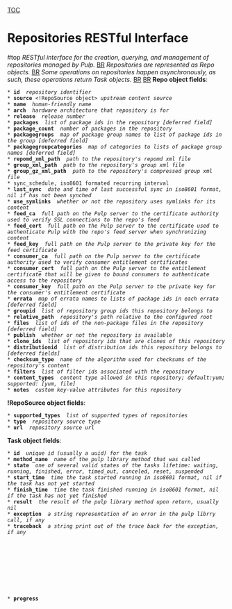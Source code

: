 [[TOC]]
= Repositories RESTful Interface = #top
''RESTful interface for the creation, querying, and management of repositories managed by Pulp.'' [[BR]]
''Repositories are represented as Repo objects.'' [[BR]]
''Some operations on repositories happen asynchronously, as such, these operations return Task objects.'' [[BR]]
[[BR]]
'''Repo object fields''': 
 * '''id''' <str> ''repository identifier''
 * '''source''' <!RepoSource object> ''upstream content source''
 * '''name''' <str> ''human-friendly name''
 * '''arch''' <str> ''hardware architecture that repository is for''
 * '''release''' <str> ''release number''
 * '''packages''' <list of str> ''list of package ids in the repository [deferred field]''
 * '''package_count''' <int> ''number of packages in the repository''
 * '''packagegroups''' <object> ''map of package group names to list of package ids in the group [deferred field]''
 * '''packagegroupcategories''' <object> ''map of categories to lists of package group names [deferred field]''
 * '''repomd_xml_path''' <str> ''path to the repository's repomd xml file''
 * '''group_xml_path''' <str> ''path to the repository's group xml file''
 * '''group_gz_xml_path''' <str> ''path to the repository's compressed group xml file''
 * sync_schedule, iso8601 formated recurring interval
 * '''last_sync''' <str or nil> ''date and time of last successful sync in iso8601 format, nil if has not been synched''
 * '''use_symlinks''' <bool> ''whether or not the repository uses symlinks for its content''
 * '''feed_ca''' <str> ''full path on the Pulp server to the certificate authority used to verify SSL connections to the repo's feed''
 * '''feed_cert''' <str> ''full path on the Pulp server to the certificate used to authenticate Pulp with the repo's feed server when synchronizing content''
 * '''feed_key''' <str> ''full path on the Pulp server to the private key for the feed certificate''
 * '''consumer_ca''' <str> ''full path on the Pulp server to the certificate authority used to verify consumer entitlement certificates''
 * '''consumer_cert''' <str> ''full path on the Pulp server to the entitlement certificate that will be given to bound consumers to authenticate access to the repository''
 * '''consumer_key''' <str> ''full path on the Pulp server to the private key for the consumer's entitlement certificate''
 * '''errata''' <object> ''map of errata names to lists of package ids in each errata [deferred field]''
 * '''groupid''' <list of str> ''list of repository group ids this repository belongs to''
 * '''relative_path''' <str> ''repository's path relative to the configured root''
 * '''files''' <list of str> ''list of ids of the non-package files in the repository [deferred field]''
 * '''publish''' <bool> ''whether or not the repository is available''
 * '''clone_ids''' <list of str> ''list of repository ids that are clones of this repository''
 * '''distributionid''' <list of str> ''list of distribution ids this repository belongs to [deferred fields]''
 * '''checksum_type''' <str> ''name of the algorithm used for checksums of the repository's content''
 * '''filters''' <list of str> ''list of filter ids associated with the repository''
 * '''content_types''' <str> ''content type allowed in this repository; default:yum; supported: [yum, file]''
 * '''notes''' <dict> ''custom key-value attributes for this repository''
'''!RepoSource object fields''': 
 * '''supported_types''' <list of str> ''list of supported types of repositories''
 * '''type''' <str> ''repository source type''
 * '''url''' <str> ''repository source url''
'''Task object fields''': 
 * '''id''' <str> ''unique id (usually a uuid) for the task''
 * '''method_name''' <str> ''name of the pulp library method that was called''
 * '''state''' <str> ''one of several valid states of the tasks lifetime: waiting, running, finished, error, timed_out, canceled, reset, suspended''
 * '''start_time''' <str or nil> ''time the task started running in iso8601 format, nil if the task has not yet started''
 * '''finish_time''' <or nil> ''time the task finished running in iso8601 format, nil if the task has not yet finished''
 * '''result''' <object or nil> ''the result of the pulp library method upon return, usually nil''
 * '''exception''' <str or nil> ''a string representation of an error in the pulp librry call, if any''
 * '''traceback''' <str or nil> ''a string print out of the trace back for the exception, if any''
 * '''progress''' <object or nil> ''object representing the pulp library call's progress, nill if no information is available''
 * '''scheduled_time''' <str or nil> ''time the task is scheduled to run in iso8601 format, applicable only for scheduled tasks''
'''Progress object fields''': 
 * '''step''' <str> ''name of the step the pulp library call is on''
 * '''items_total''' <int> ''the total number of items to be processed by the call''
 * '''items_left''' <int> ''the remaining number of items to be processed by the call''
 * '''details''' <object> ''object providing further details on the progress''
'''Details object fields''': 
 * '''num_success''' <int> ''the number of items successfully processed''
 * '''total_count''' <int> ''the number of items that were attempted to be processed''
'''!TaskHistory object fields''': 
 * '''id''' <str> ''uuid of task''
 * '''class_name''' <str> ''name of the task was a instance method''
 * '''method_name''' <str> ''namd of the task callable''
 * '''args''' <list> ''list of arguments passed to the task callable''
 * '''kwargs''' <dict> ''dictionary of arguments passed to the task callable''
 * '''state''' <str> ''final state of the task''
 * '''progress''' <object> ''Progress object for the progress at the end of the task''
 * '''result''' <object> ''result returned by the task, most likely null''
 * '''exception''' <str> ''error, if one occurred''
 * '''traceback''' <str> ''traceback if error occurred''
 * '''consecutive_failures''' <int> ''number of failures since last success''
 * '''scheduled_time''' <str> ''iso8601 combined date time when task was scheduler to run''
 * '''start_time''' <str> ''iso8601 combined date time when task actually ran''
 * '''finished_time''' <str> ''iso8601 combined date time when task completed''

----

== Delete All Repositories ==
''Delete all repositories managed by Pulp.'' [[BR]]
[[BR]]
'''method''': DELETE [[BR]]
[[BR]]
'''path''': /repositories/ [[BR]]
[[BR]]
'''permission''': DELETE [[BR]]
[[BR]]
'''success response''': 200 OK [[BR]]
[[BR]]
'''failure response''': None [[BR]]
[[BR]]
'''return''': True [[BR]]
[[BR]]

== List Available Repositories ==
''Get a list of all repositories managed by Pulp.'' [[BR]]
[[BR]]
'''method''': GET [[BR]]
[[BR]]
'''path''': /repositories/ [[BR]]
[[BR]]
'''permission''': READ [[BR]]
[[BR]]
'''success response''': 200 OK [[BR]]
[[BR]]
'''failure response''': None [[BR]]
[[BR]]
'''return''': list of Repo objects, possibly empty [[BR]]
[[BR]]
'''filters''': 
 * '''id''' <str> ''repository id''
 * '''name''' <str> ''repository name''
 * '''arch''' <str> ''repository contect architecture''
 * '''groupid''' <str> ''repository group id''
 * '''relative_path''' <str> ''repository's on disk path''
 * '''notes''' <str of dict> ''repository notes''
[[BR]]

== Create a Repository ==
''Create a new repository based on the passed information'' [[BR]]
[[BR]]
'''method''': POST [[BR]]
[[BR]]
'''path''': /repositories/ [[BR]]
[[BR]]
'''permission''': CREATE [[BR]]
[[BR]]
'''success response''': 201 Created [[BR]]
[[BR]]
'''failure response''': 409 Conflict if the parameters matches an existing repository [[BR]]
[[BR]]
'''return''': new Repo object [[BR]]
[[BR]]
'''parameters''': 
 * '''id''' <str> ''the repository's unique id''
 * '''name''' <str> ''a human-friendly name for the repsitory''
 * '''arch''' <str> ''the main architecture of packages contained in the repository''
 * '''feed''' <str> ''repository feed in the form of <type>:<url>''
 * '''use_symlinks''' ''(optional)'' <bool> ''defaults to false''
 * '''feed_cert_data''' ''(optional)'' <dict> ''certificate information to use when connecting to the feed.  Has fields 'ca':filename, 'crt':filename, 'key':filename''
 * '''consumer_cert_data''' ''(optional)'' <str> ''certificate information to use when validating consumers of this repo.  Has fields 'ca':filename, 'crt':filename, 'key':filename''
 * '''relative_path''' ''(optional)'' <str> ''repository on disk path''
 * '''groupid''' ''(optional)'' <list of str> ''list of repository group ids this repository belongs to''
 * '''gpgkeys''' ''(optional)'' <list of str> ''list of gpg keys used for signing content''
 * '''checksum_type''' ''(optional)'' <str> ''name of the algorithm to use for content checksums, defaults to sha256''
 * '''notes''' ''(optional)'' <dict> ''additional information in the form of key-value pairs''
 * '''preserve_metadata''' ''(optional)'' <bool> ''will not regenerate metadata and treats the repo as a mirror''
 * '''content_types''' ''(optional)'' <str> ''content type allowed in this repository; default:yum; supported: [yum, file]''
[[BR]]

----

== Delete A Repository ==
''Delete a single repository'' [[BR]]
[[BR]]
'''method''': DELETE [[BR]]
[[BR]]
'''path''': /repositories/<id>/ [[BR]]
[[BR]]
'''permission''': DELETE [[BR]]
[[BR]]
'''success response''': 200 OK [[BR]]
[[BR]]
'''failure response''': None [[BR]]
[[BR]]
'''return''': Unspecified [[BR]]
[[BR]]

== Get A Repository ==
''Get a Repo object for a specific repository'' [[BR]]
[[BR]]
'''method''': GET [[BR]]
[[BR]]
'''path''': /repositories/<id>/ [[BR]]
[[BR]]
'''permission''': READ [[BR]]
[[BR]]
'''success response''': 200 OK [[BR]]
[[BR]]
'''failure response''': 404 Not Found if the id does not match a repository [[BR]]
[[BR]]
'''return''': a Repo object [[BR]]
[[BR]]

== Update A Repository ==
''Change an exisiting repository.'' [[BR]]
[[BR]]
'''method''': PUT [[BR]]
[[BR]]
'''path''': /repositories/<id>/ [[BR]]
[[BR]]
'''permission''': UPDATE [[BR]]
[[BR]]
'''success response''': 200 OK [[BR]]
[[BR]]
'''failure response''': 400 Bad Request when trying to change the id [[BR]]
[[BR]]
'''return''': a Repo object [[BR]]
[[BR]]
'''parameters''': any field of a Repo object except id [[BR]]
[[BR]]

----

== List Actions ==
''Get a list of actions that were executed asynchronously on a repository.'' [[BR]]
''This method only works for actions that returned a 202 Accepted response.'' [[BR]]
''e.g. /repositories/my-repo/sync/'' [[BR]]
[[BR]]
'''method''': GET [[BR]]
[[BR]]
'''path''': /repositories/<id>/<action name>/ [[BR]]
[[BR]]
'''permission''': READ [[BR]]
[[BR]]
'''success response''': 200 OK [[BR]]
[[BR]]
'''failure response''': None [[BR]]
[[BR]]
'''return''': list of Task objects [[BR]]
[[BR]]

== Repository Sychronization ==
''Synchronize the repository's content from its source.'' [[BR]]
[[BR]]
'''method''': POST [[BR]]
[[BR]]
'''path''': /repositories/<id>/sync/ [[BR]]
[[BR]]
'''permission''': EXECUTE [[BR]]
[[BR]]
'''success response''': 202 Accepted [[BR]]
[[BR]]
'''failure response''': 
 404 Not Found if the id does not match a repository [[BR]]
 406 Not Acceptable if the repository does not have a source [[BR]]
 409 Conflict if a sync is already in progress for the repository [[BR]]
[[BR]]
'''return''': a Task object [[BR]]
[[BR]]
'''parameters''': 
 * '''timeout''' ''(optional)'' <str> ''timeout in <units>:<value> format (e.g. hours:2) valid units: seconds, minutes, hours, days, weeks''
 * '''skip''' ''(optional)'' <object> ''yum skip dict''
 * '''limit''' ''(optional)'' <int> ''value in KB/sec to limit download bandwidth per thread.  Only applicable for yum synchronization''
 * '''threads''' ''(optional)'' <int> ''number of threads to use for synchronization.  Only applicable for yum synchronization''
[[BR]]

== Add distributions to Repository ==
''Add distributions to repositories'' [[BR]]
[[BR]]
'''method''': POST [[BR]]
[[BR]]
'''path''': /repositories/<id>/add_distribution/ [[BR]]
[[BR]]
'''permission''': EXECUTE [[BR]]
[[BR]]
'''success response''': 200 OK [[BR]]
[[BR]]
'''failure response''': 404 Not Found if the id does not match a repository [[BR]]
[[BR]]
'''return''': True on successful add, False otherwise [[BR]]
[[BR]]
'''parameters''': 
 * '''distributionid''' <str> ''distribution id''
[[BR]]

== Add Errata ==
''Add errata to the repository. This does not update metadata; call generate_metadata after this call.'' [[BR]]
[[BR]]
'''method''': POST [[BR]]
[[BR]]
'''path''': /repositories/<id>/add_errata/ [[BR]]
[[BR]]
'''permission''': EXECUTE [[BR]]
[[BR]]
'''success response''': 200 OK [[BR]]
[[BR]]
'''failure response''': 404 Not Found if the id does not match a repository [[BR]]
[[BR]]
'''return''': nil [[BR]]
[[BR]]
'''parameters''': 
 * '''errataid''' <str> ''errata id''
[[BR]]

== Add File ==
''Add files to the repository.'' [[BR]]
[[BR]]
'''method''': POST [[BR]]
[[BR]]
'''path''': /repositories/<id>/add_file/ [[BR]]
[[BR]]
'''permission''': EXECUTE [[BR]]
[[BR]]
'''success response''': 200 OK [[BR]]
[[BR]]
'''failure response''': 404 Not Found if the id does not match a repository [[BR]]
[[BR]]
'''return''': true [[BR]]
[[BR]]
'''parameters''': 
 * '''fileids''' <list of str> ''list of file ids''
[[BR]]

== Add Filters ==
''Add filters to the repository.'' [[BR]]
[[BR]]
'''method''': POST [[BR]]
[[BR]]
'''path''': /repositories/<id>/add_filters/ [[BR]]
[[BR]]
'''permission''': EXECUTE [[BR]]
[[BR]]
'''success response''': 200 OK [[BR]]
[[BR]]
'''failure response''': 404 Not Found if the id does not match a repository [[BR]]
[[BR]]
'''return''': true [[BR]]
[[BR]]
'''parameters''': 
 * '''filters''' <list of str> ''list of filter ids''
[[BR]]

== Add Group ==
''Add a group to the repository.'' [[BR]]
[[BR]]
'''method''': POST [[BR]]
[[BR]]
'''path''': /repositories/<id>/add_group/ [[BR]]
[[BR]]
'''permission''': EXECUTE [[BR]]
[[BR]]
'''success response''': 200 OK [[BR]]
[[BR]]
'''failure response''': 404 Not Found if the id does not match a repository [[BR]]
[[BR]]
'''return''': true [[BR]]
[[BR]]
'''parameters''': 
 * '''addgrp''' <str> ''group id''
[[BR]]

== add a custom metadata filetype to Repository Metadata ==
''adds a metadata filetype to existing repository metadata(this runs modifyrepo underneath).'' [[BR]]
[[BR]]
'''method''': POST [[BR]]
[[BR]]
'''path''': /repositories/<id>/add_metadata/ [[BR]]
[[BR]]
'''permission''': EXECUTE [[BR]]
[[BR]]
'''success response''': 200 Accepted [[BR]]
[[BR]]
'''failure response''': 404 Not Found if the id does not match a repository [[BR]]
[[BR]]
'''return''': True [[BR]]
[[BR]]
'''parameters''': 
 * '''filetype''' <str> ''filetype name to lookup in the metadata''
 * '''filedata''' <str> ''file data to be stored''
[[BR]]

== Add A Package ==
''Associates a new package to the repository. This does not update metadata; call generate_metadata after this call.'' [[BR]]
[[BR]]
'''method''': POST [[BR]]
[[BR]]
'''path''': /repositories/<id>/add_package/ [[BR]]
[[BR]]
'''permission''': EXECUTE [[BR]]
[[BR]]
'''success response''': 200 OK [[BR]]
[[BR]]
'''failure response''': 404 Not Found if the id does not match a repository [[BR]]
[[BR]]
'''return''': list of errors [[BR]]
[[BR]]
'''parameters''': 
 * '''packageid''' <list of str> ''id of package to add''
[[BR]]

== Add Package Group To Category ==
''Add a package group to one of the repository's package group categories.'' [[BR]]
[[BR]]
'''method''': POST [[BR]]
[[BR]]
'''path''': /repositories/<id>/add_packagegroup_to_category/ [[BR]]
[[BR]]
'''permission''': EXECUTE [[BR]]
[[BR]]
'''success response''': 200 OK [[BR]]
[[BR]]
'''failure response''': 
 400 Bad Request if the required parameters are not present [[BR]]
 404 Not Found if the id does not match a repository [[BR]]
[[BR]]
'''return''': nil [[BR]]
[[BR]]
'''parameters''': 
 * '''categoryid''' <str> ''package group category id''
 * '''groupid''' <str> ''package group id''
[[BR]]

== Add Packages To Package Group ==
''Add packages to a package group that is in the repository.'' [[BR]]
[[BR]]
'''method''': POST [[BR]]
[[BR]]
'''path''': /repositories/<id>/add_packages_to_group/ [[BR]]
[[BR]]
'''permission''': EXECUTE [[BR]]
[[BR]]
'''success response''': 200 OK [[BR]]
[[BR]]
'''failure response''': 
 400 Bad Request if the required parameters are not present [[BR]]
 404 Not Found if the id does not match a repository [[BR]]
[[BR]]
'''return''': nil [[BR]]
[[BR]]
'''parameters''': 
 * '''groupid''' <str> ''package group id''
 * '''packagenames''' <list of str> ''list of packages to add to the package group''
[[BR]]

== Add Keys ==
''Add gpg keys to the repsository'' [[BR]]
[[BR]]
'''method''': POST [[BR]]
[[BR]]
'''path''': /repositories/<id>/addkeys/ [[BR]]
[[BR]]
'''permission''': EXECUTE [[BR]]
[[BR]]
'''success response''': 200 OK [[BR]]
[[BR]]
'''failure response''': 404 Not Found if the id does not match a repository [[BR]]
[[BR]]
'''return''': true [[BR]]
[[BR]]
'''parameters''': 
 * '''keylist''' <list of str binary lists> ''list of (key name, content) tuples''
[[BR]]

== Repository Clone ==
''Create a new repository by cloning an existing one.'' [[BR]]
[[BR]]
'''method''': POST [[BR]]
[[BR]]
'''path''': /repositories/<id>/clone/ [[BR]]
[[BR]]
'''permission''': EXECUTE [[BR]]
[[BR]]
'''success response''': 202 Accepted [[BR]]
[[BR]]
'''failure response''': 
 404 Not Found if the id does not match a repository [[BR]]
 409 Conflict if the parameters match an existing repository [[BR]]
[[BR]]
'''return''': a Task object [[BR]]
[[BR]]
'''parameters''': 
 * '''clone_id''' <str> ''the id of the clone repository''
 * '''clone_name''' <str> ''the namd of clone repository''
 * '''feed''' <str> ''feed of the clone repository in <type>:<url> format''
 * '''relative_path''' ''(optional)'' <str> ''clone repository on disk path''
 * '''groupid''' ''(optional)'' <str> ''repository groups that clone belongs to''
 * '''filters''' ''(optional)'' <list of objects> ''synchronization filters to apply to the clone''
[[BR]]

== Create A Package Group ==
''Create a new package group in the repository.'' [[BR]]
[[BR]]
'''method''': POST [[BR]]
[[BR]]
'''path''': /repositories/<id>/create_packagegroup/ [[BR]]
[[BR]]
'''permission''': EXECUTE [[BR]]
[[BR]]
'''success response''': 200 OK [[BR]]
[[BR]]
'''failure response''': 
 400 Bad Request if the required parameters are not present [[BR]]
 404 Not Found if the id does not match a repository [[BR]]
[[BR]]
'''return''': [[BR]]
'''parameters''': 
 * '''groupid''' <str> ''id of the package group''
 * '''groupname''' <str> ''name of the package group''
 * '''description''' <str> ''package group description''
[[BR]]

== Create Package Group Category ==
''Create a new package group category in the repository.'' [[BR]]
[[BR]]
'''method''': POST [[BR]]
[[BR]]
'''path''': /repositories/<id>/create_packagegroupcategory/ [[BR]]
[[BR]]
'''permission''': EXECUTE [[BR]]
[[BR]]
'''success response''': 200 OK [[BR]]
[[BR]]
'''failure response''': 
 400 Bad Request if the required parameters are not present [[BR]]
 404 Not Found if the id does not match a repository [[BR]]
[[BR]]
'''return''': !PackageGroupCategory object [[BR]]
[[BR]]
'''parameters''': 
 * '''categoryid''' <str> ''package group category id''
 * '''categoryname''' <str> ''package group category name''
 * '''description''' <str> ''description of the package group category''
[[BR]]

== Delete Errata ==
''Delete errata from the repository. This does not update metadata; call generate_metadata after this call.'' [[BR]]
[[BR]]
'''method''': POST [[BR]]
[[BR]]
'''path''': /repositories/<id>/delete_errata/ [[BR]]
[[BR]]
'''permission''': EXECUTE [[BR]]
[[BR]]
'''success response''': 200 OK [[BR]]
[[BR]]
'''failure response''': 404 Not Found if the id does not match a repository [[BR]]
[[BR]]
'''return''': true [[BR]]
[[BR]]
'''parameters''': 
 * '''errataid''' <str> ''errata id''
[[BR]]

== Delete A Package ==
''Dis-associates a package from the repository. This does not update metadata; call generate_metadata after this call.'' [[BR]]
[[BR]]
'''method''': POST [[BR]]
[[BR]]
'''path''': /repositories/<id>/delete_package/ [[BR]]
[[BR]]
'''permission''': EXECUTE [[BR]]
[[BR]]
'''success response''': 200 OK [[BR]]
[[BR]]
'''failure response''': 404 Not Found if the id does not match a repository [[BR]]
[[BR]]
'''return''': true [[BR]]
[[BR]]
'''parameters''': 
 * '''package''' <Package object> ''package to delete''
[[BR]]

== Delete A Package From A Package Group ==
''Delete a package from a package group in the repository.'' [[BR]]
[[BR]]
'''method''': POST [[BR]]
[[BR]]
'''path''': /repositories/<id>/delete_package_from_group/ [[BR]]
[[BR]]
'''permission''': EXECUTE [[BR]]
[[BR]]
'''success response''': 200 OK [[BR]]
[[BR]]
'''failure response''': 
 400 Bad Request if the required parameters are not present [[BR]]
 404 Not Found if the id does not match a repository [[BR]]
[[BR]]
'''return''': nil [[BR]]
[[BR]]
'''parameters''': 
 * '''groupid''' <str> ''package group id''
 * '''name''' <str> ''package name to remove''
[[BR]]

== Delete A Package Group ==
''Delete a package group from the repository.'' [[BR]]
[[BR]]
'''method''': POST [[BR]]
[[BR]]
'''path''': /repositories/<id>/delete_packagegroup/ [[BR]]
[[BR]]
'''permission''': EXECUTE [[BR]]
[[BR]]
'''success response''': 200 OK [[BR]]
[[BR]]
'''failure response''': 
 400 Bad Request if the required parameters are not present [[BR]]
 404 Not Found if the id does not match a repository [[BR]]
[[BR]]
'''return''': nil [[BR]]
[[BR]]
'''parameters''': 
 * '''groupid''' <str> ''id of the package group''
[[BR]]

== Delete Package Group From Category ==
''Delete a package group from one of the repository's package group categories.'' [[BR]]
[[BR]]
'''method''': POST [[BR]]
[[BR]]
'''path''': /repositories/<id>/delete_pacakgegroup_from_category/ [[BR]]
[[BR]]
'''permission''': EXECUTE [[BR]]
[[BR]]
'''success response''': 200 OK [[BR]]
[[BR]]
'''failure response''': 
 400 Bad Request if the required parameters are not present [[BR]]
 404 Not Found if the id does not match a repository [[BR]]
[[BR]]
'''return''': nil [[BR]]
[[BR]]
'''parameters''': 
 * '''categoryid''' <str> ''package group category id''
 * '''groupid''' <str> ''package group id''
[[BR]]

== Delete Package Group Category ==
''Delete a package group category from the repository.'' [[BR]]
[[BR]]
'''method''': POST [[BR]]
[[BR]]
'''path''': /repositories/<id>/delete_packagegroupcategory/ [[BR]]
[[BR]]
'''permission''': EXECUTE [[BR]]
[[BR]]
'''success response''': 200 OK [[BR]]
[[BR]]
'''failure response''': 
 400 Bad Request if the required parameters are not present [[BR]]
 404 Not Found if the id does not match a repository [[BR]]
[[BR]]
'''return''': nil [[BR]]
[[BR]]
'''parameters''': 
 * '''categoryid''' <str> ''package group category id''
[[BR]]

== download custom metadata filetype from Repository Metadata ==
''download an xml file for the filetype specified'' [[BR]]
''if exists in a repository metadata; else None.'' [[BR]]
[[BR]]
'''method''': POST [[BR]]
[[BR]]
'''path''': /repositories/<id>/download_metadata/ [[BR]]
[[BR]]
'''permission''': EXECUTE [[BR]]
[[BR]]
'''success response''': 200 Accepted [[BR]]
[[BR]]
'''failure response''': 404 Not Found if the id does not match a repository [[BR]]
[[BR]]
'''return''': True [[BR]]
[[BR]]
'''parameters''': 
 * '''filetype''' <str> ''filetype name to lookup in the metadata''
[[BR]]

== Repository Content Export ==
''Export the repository's content into target directory from its source.'' [[BR]]
[[BR]]
'''method''': POST [[BR]]
[[BR]]
'''path''': /repositories/<id>/export/ [[BR]]
[[BR]]
'''permission''': EXECUTE [[BR]]
[[BR]]
'''success response''': 202 Accepted [[BR]]
[[BR]]
'''failure response''': 
 404 Not Found if the id does not match a repository [[BR]]
 406 Not Acceptable if the repository does not have a source [[BR]]
 409 Conflict if a export is already in progress for the repository [[BR]]
[[BR]]
'''return''': a Task object [[BR]]
[[BR]]
'''parameters''': 
 * '''target_location''' <str> ''target location on the server filesystem where the content needs to be exported''
 * '''generate_isos''' ''(optional)'' <boolean> ''wrap the exported content into iso image files.''
 * '''overwrite''' ''(optional)'' <boolean> ''overwrite the content in target location if not empty''
[[BR]]

== Repository Metadata generation ==
''spawn a repository's metadata generation. If metadata already exists, its a update otherwise a create'' [[BR]]
[[BR]]
'''method''': POST [[BR]]
[[BR]]
'''path''': /repositories/<id>/generate_metadata/ [[BR]]
[[BR]]
'''permission''': EXECUTE [[BR]]
[[BR]]
'''success response''': 202 Accepted [[BR]]
[[BR]]
'''failure response''': 
 404 Not Found if the id does not match a repository [[BR]]
 406 Not Acceptable if the repository does not have a source [[BR]]
 409 Conflict if a metadata is already in progress for the repository [[BR]]
[[BR]]
'''return''': a Task object [[BR]]
[[BR]]

== Get Package By File Name ==
''Get packages from the repository by specifying the file names.'' [[BR]]
[[BR]]
'''method''': POST [[BR]]
[[BR]]
'''path''': /repositories/<id>/get_package_by_filename/ [[BR]]
[[BR]]
'''permission''': EXECUTE [[BR]]
[[BR]]
'''success response''': 200 OK [[BR]]
[[BR]]
'''failure response''': 404 Not Found if the id does not match a repository [[BR]]
[[BR]]
'''return''': list of Package Objects [[BR]]
[[BR]]
'''parameters''': 
 * '''filename''' <list of str> ''list of file names''
[[BR]]

== Get Package By NVREA ==
''Get packages from the repository by specifying package name, version, release, epoc, and architecture'' [[BR]]
[[BR]]
'''method''': POST [[BR]]
[[BR]]
'''path''': /repositories/<id>/get_package_by_nvrea/ [[BR]]
[[BR]]
'''permission''': EXECUTE [[BR]]
[[BR]]
'''success response''': 200 OK [[BR]]
[[BR]]
'''failure response''': 404 Not Found if the id does not match a repository [[BR]]
[[BR]]
'''return''': object of package file names to Package objects [[BR]]
[[BR]]
'''parameters''': 
 * '''nvrea''' <list of str> ''list of name, version, release, epoch, architecture specifications''
[[BR]]

== Import Comps ==
''Create packagegroups and categories from a comps.xml file.'' [[BR]]
[[BR]]
'''method''': POST [[BR]]
[[BR]]
'''path''': /repositories/<id>/import_comps/ [[BR]]
[[BR]]
'''permission''': EXECUTE [[BR]]
[[BR]]
'''success response''': 200 OK [[BR]]
[[BR]]
'''failure response''': 404 Not Found if the id does not match a repository [[BR]]
[[BR]]
'''return''': True on success, False on failure [[BR]]
[[BR]]
'''parameters''': 
 * xml comps file body
[[BR]]

== list metadata filetype information from a Repository ==
''lists information about all the filetypes present in metadata'' [[BR]]
''and their info such as size, checksum, path etc.'' [[BR]]
[[BR]]
'''method''': POST [[BR]]
[[BR]]
'''path''': /repositories/<id>/list_metadata/ [[BR]]
[[BR]]
'''permission''': EXECUTE [[BR]]
[[BR]]
'''success response''': 200 Accepted [[BR]]
[[BR]]
'''failure response''': 404 Not Found if the id does not match a repository [[BR]]
[[BR]]
'''return''': dict or None [[BR]]
[[BR]]

== remove distributions to Repository ==
''Remove distributions to repositories'' [[BR]]
[[BR]]
'''method''': POST [[BR]]
[[BR]]
'''path''': /repositories/<id>/remove_distribution/ [[BR]]
[[BR]]
'''permission''': EXECUTE [[BR]]
[[BR]]
'''success response''': 200 OK [[BR]]
[[BR]]
'''failure response''': 404 Not Found if the id does not match a repository [[BR]]
[[BR]]
'''return''': True on successful remove, False otherwise [[BR]]
[[BR]]
'''parameters''': 
 * '''distributionid''' <str> ''distribution id''
[[BR]]

== Remove File ==
''Remove files from the repository.'' [[BR]]
[[BR]]
'''method''': POST [[BR]]
[[BR]]
'''path''': /repositories/<id>/remove_file/ [[BR]]
[[BR]]
'''permission''': EXECUTE [[BR]]
[[BR]]
'''success response''': 200 OK [[BR]]
[[BR]]
'''failure response''': 404 Not Found if the id does not match a repository [[BR]]
[[BR]]
'''return''': true [[BR]]
[[BR]]
'''parameters''': 
 * '''fileids''' <list of str> ''list of file ids''
[[BR]]

== Remove Filters ==
''Remove filters from the repository.'' [[BR]]
[[BR]]
'''method''': POST [[BR]]
[[BR]]
'''path''': /repositories/<id>/remove_filters/ [[BR]]
[[BR]]
'''permission''': EXECUTE [[BR]]
[[BR]]
'''success response''': 200 OK [[BR]]
[[BR]]
'''failure response''': 404 Not Found if the id does not match a repository [[BR]]
[[BR]]
'''return''': true [[BR]]
[[BR]]
'''parameters''': 
 * '''filters''' <list of str> ''list of filter ids''
[[BR]]

== Remove Group ==
''Remove a group from the repository.'' [[BR]]
[[BR]]
'''method''': POST [[BR]]
[[BR]]
'''path''': /repositories/<id>/remove_group/ [[BR]]
[[BR]]
'''permission''': EXECUTE [[BR]]
[[BR]]
'''success response''': 200 OK [[BR]]
[[BR]]
'''failure response''': 404 Not Found if the id does not match a repository [[BR]]
[[BR]]
'''return''': true [[BR]]
[[BR]]
'''parameters''': 
 * '''rmgrp''' <str> ''group id''
[[BR]]

== remove metadata filetype from Repository Metadata ==
''remove the specified metadata filetype'' [[BR]]
''if exists from a repository metadata; else None.'' [[BR]]
[[BR]]
'''method''': POST [[BR]]
[[BR]]
'''path''': /repositories/<id>/remove_metadata/ [[BR]]
[[BR]]
'''permission''': EXECUTE [[BR]]
[[BR]]
'''success response''': 200 Accepted [[BR]]
[[BR]]
'''failure response''': 404 Not Found if the id does not match a repository [[BR]]
[[BR]]
'''return''': True [[BR]]
[[BR]]
'''parameters''': 
 * '''filetype''' <str> ''filetype name to lookup in the metadata''
[[BR]]

== Remove Keys ==
''Remove gpg keys from the repository.'' [[BR]]
[[BR]]
'''method''': POST [[BR]]
[[BR]]
'''path''': /repositories/<id>/rmkeys/ [[BR]]
[[BR]]
'''permission''': EXECUTE [[BR]]
[[BR]]
'''success response''': 200 OK [[BR]]
[[BR]]
'''failure response''': 404 Not Found if the id does not match a repository [[BR]]
[[BR]]
'''return''': true [[BR]]
[[BR]]
'''parameters''': 
 * '''keys list''' <list of str> ''list of key names to remove''
[[BR]]

== Repository Sychronization ==
''Synchronize the repository's content from its source.'' [[BR]]
[[BR]]
'''method''': POST [[BR]]
[[BR]]
'''path''': /repositories/<id>/sync/ [[BR]]
[[BR]]
'''permission''': EXECUTE [[BR]]
[[BR]]
'''success response''': 202 Accepted [[BR]]
[[BR]]
'''failure response''': 
 404 Not Found if the id does not match a repository [[BR]]
 406 Not Acceptable if the repository does not have a source [[BR]]
 409 Conflict if a sync is already in progress for the repository [[BR]]
[[BR]]
'''return''': a Task object [[BR]]
[[BR]]
'''parameters''': 
 * '''timeout''' ''(optional)'' <str> ''timeout in <units>:<value> format (e.g. hours:2) valid units: seconds, minutes, hours, days, weeks''
 * '''skip''' ''(optional)'' <object> ''yum skip dict''
 * '''limit''' ''(optional)'' <int> ''value in KB/sec to limit download bandwidth per thread.  Only applicable for yum synchronization''
 * '''threads''' ''(optional)'' <int> ''number of threads to use for synchronization.  Only applicable for yum synchronization''
[[BR]]

== Update Publish ==
''Update a repository's 'publish' state.'' [[BR]]
''True means the repository is exposed through Apache.'' [[BR]]
''False means to stop exposing from Apache.'' [[BR]]
[[BR]]
'''method''': POST [[BR]]
[[BR]]
'''path''': /repositories/<id>/update_publish/ [[BR]]
[[BR]]
'''permission''': EXECUTE [[BR]]
[[BR]]
'''success response''': 200 OK [[BR]]
[[BR]]
'''failure response''': 404 Not Found if the id does not match a repository [[BR]]
[[BR]]
'''return''': True on successful update, False otherwise [[BR]]
[[BR]]
'''parameters''': 
 * '''state''' <bool> ''puplish state''
[[BR]]

== Repository Upload ==
''Upload a package to the repository.'' [[BR]]
[[BR]]
'''method''': POST [[BR]]
[[BR]]
'''path''': /repositories/<id>/upload/ [[BR]]
[[BR]]
'''permission''': EXECUTE [[BR]]
[[BR]]
'''success response''': 200 OK [[BR]]
[[BR]]
'''failure response''': 404 Not Found if the id does not match a repository [[BR]]
[[BR]]
'''return''': true [[BR]]
[[BR]]
'''parameters''': 
 * '''pkginfo''' <str> ''package information''
 * '''pkgstream''' <binary> ''package data''
[[BR]]

----

== Repository Comps XML ==
''Get the xml content of the repository comps file'' [[BR]]
[[BR]]
'''method''': GET [[BR]]
[[BR]]
'''path''': /repositories/<id>/comps/ [[BR]]
[[BR]]
'''permission''': READ [[BR]]
[[BR]]
'''success response''': 200 OK [[BR]]
[[BR]]
'''failure response''': Unspecified [[BR]]
[[BR]]
'''return''': xml comps file [[BR]]
[[BR]]

== Repository Distribution ==
''List the distributions the repository is part of.'' [[BR]]
[[BR]]
'''method''': GET [[BR]]
[[BR]]
'''path''': /repositories/<id>/distribution/ [[BR]]
[[BR]]
'''permission''': READ [[BR]]
[[BR]]
'''success response''': 200 OK [[BR]]
[[BR]]
'''failure response''': Unspecified [[BR]]
[[BR]]
'''return''': list of Distribution objects [[BR]]
[[BR]]

== Repository Errata ==
''List the applicable errata for the repository.'' [[BR]]
[[BR]]
'''method''': GET [[BR]]
[[BR]]
'''path''': /repositories/<id>/errata/ [[BR]]
[[BR]]
'''permission''': READ [[BR]]
[[BR]]
'''success response''': 200 OK [[BR]]
[[BR]]
'''failure response''': 404 Not Found if the id does not match a repository [[BR]]
[[BR]]
'''return''': list of Errata objects [[BR]]
[[BR]]
'''filters''': 
 * '''type''' <str> ''type of errata''
[[BR]]

== Repository Files ==
''List the non-package files in the repository.'' [[BR]]
[[BR]]
'''method''': GET [[BR]]
[[BR]]
'''path''': /repositories/<id>/files/ [[BR]]
[[BR]]
'''permission''': READ [[BR]]
[[BR]]
'''success response''': 200 OK [[BR]]
[[BR]]
'''failure response''': Unspecified [[BR]]
[[BR]]
'''return''': list of File objects [[BR]]
[[BR]]

== Repository GPG Keys ==
''List the gpg keys used by the repository.'' [[BR]]
[[BR]]
'''method''': GET [[BR]]
[[BR]]
'''path''': /repositories/<id>/keys/ [[BR]]
[[BR]]
'''permission''': READ [[BR]]
[[BR]]
'''success response''': 200 OK [[BR]]
[[BR]]
'''failure response''': Unspecified [[BR]]
[[BR]]
'''return''': list of gpg keys [[BR]]
[[BR]]

== Repository Package Group Categories ==
''Get the package group categories in the repository.'' [[BR]]
[[BR]]
'''method''': GET [[BR]]
[[BR]]
'''path''': /repositories/<id>/packagegroupcategories/ [[BR]]
[[BR]]
'''permission''': READ [[BR]]
[[BR]]
'''success response''': 200 OK [[BR]]
[[BR]]
'''failure response''': 404 Not Found if the id does not match a repository [[BR]]
[[BR]]
'''return''': list of package group catagory names [[BR]]
[[BR]]
'''filters''': 
 * '''id''' <str> ''package group category id''
 * '''packagegroupcategories''' <str> ''package group category name''
[[BR]]

== Repository Package Groups ==
''Get the package groups in the repositories.'' [[BR]]
[[BR]]
'''method''': GET [[BR]]
[[BR]]
'''path''': /repositories/<repository id>/packagegroups/ [[BR]]
[[BR]]
'''permission''': READ [[BR]]
[[BR]]
'''success response''': 200 OK [[BR]]
[[BR]]
'''failure response''': 404 Not Found if the id does not match a repository [[BR]]
[[BR]]
'''return''': list of package group names [[BR]]
[[BR]]
'''filters''': 
 * '''filter_missing_packages''' <bool> ''True means to filter results to remove missing package names''
 * '''filter_incomplete_groups''' <bool> ''True means to filter results to remove groups with missing packages''
[[BR]]

== Repository Packages ==
''Get the packages in a repository'' [[BR]]
[[BR]]
'''method''': GET [[BR]]
[[BR]]
'''path''': /repositories/<id>/packages/ [[BR]]
[[BR]]
'''permission''': READ [[BR]]
[[BR]]
'''success response''': 200 OK [[BR]]
[[BR]]
'''failure response''': 404 Not Found if the id does not match a repository [[BR]]
[[BR]]
'''return''': list of Package objects [[BR]]
[[BR]]
'''filters''': 
 * '''name''' <str> ''package name''
 * '''version''' <str> ''package version''
 * '''release''' <str> ''package release''
 * '''epoch''' <int> ''package epoch''
 * '''arch''' <str> ''package architecture''
 * '''filename''' <str> ''name of package file''
 * '''field''' <str> ''field to include in Package objects''
[[BR]]

----

== Add a Note to the Repository ==
''Add a Note to the Repository'' [[BR]]
[[BR]]
'''method''': POST [[BR]]
[[BR]]
'''path''': /repositories/<id>/notes/ [[BR]]
[[BR]]
'''permission''': EXECUTE [[BR]]
[[BR]]
'''success response''': 200 OK [[BR]]
[[BR]]
'''failure response''': 
 404 Not found if given repository does not exist [[BR]]
 409 Conflict if given key already exists [[BR]]
[[BR]]
'''return''': repo object [[BR]]
[[BR]]
'''parameters''': 
 * '''key''' <str> ''key to be added''
 * '''value''' <str> ''value of key''
[[BR]]

----

== Delete a Note from a Repository ==
''Delete a Note from a Repository'' [[BR]]
[[BR]]
'''method''': DELETE [[BR]]
[[BR]]
'''path''': /repositories/<id>/notes/<key>/ [[BR]]
[[BR]]
'''permission''': DELETE [[BR]]
[[BR]]
'''success response''': 200 OK [[BR]]
[[BR]]
'''failure response''': 
 404 Not Found if given repository does not exist [[BR]]
 404 Not Found if given key does not exist [[BR]]
[[BR]]
'''return''': Unspecified [[BR]]
[[BR]]

== Update a key-value note of a Repository ==
''Change the value of an existing key in Repository Notes.'' [[BR]]
[[BR]]
'''method''': PUT [[BR]]
[[BR]]
'''path''': /repositories/<id>/notes/<key>/ [[BR]]
[[BR]]
'''permission''': UPDATE [[BR]]
[[BR]]
'''success response''': 200 OK [[BR]]
[[BR]]
'''failure response''': 
 404 Not Found if given repository does not exist [[BR]]
 404 Not Found if given key does not exist [[BR]]
[[BR]]
'''return''': a Repo object [[BR]]
[[BR]]
'''parameters''': new value of the key [[BR]]
[[BR]]

----

== Repository Synchronization Schedules ==
''List all repository synchronization schedules.'' [[BR]]
[[BR]]
'''method''': GET [[BR]]
[[BR]]
'''path''': /repositories/schedules/ [[BR]]
[[BR]]
'''permission''': READ [[BR]]
[[BR]]
'''success response''': 200 OK [[BR]]
[[BR]]
'''failure response''': None [[BR]]
[[BR]]
'''return''': list of object that are mappings of repository id to synchronization schedule [[BR]]
[[BR]]

----

== Schedule Delete ==
''Remove a repository's schedule for the given type'' [[BR]]
[[BR]]
'''method''': DELETE [[BR]]
[[BR]]
'''path''': /repositories/<id>/schedules/<type>/ [[BR]]
[[BR]]
'''permission''': DELETE [[BR]]
[[BR]]
'''success response''': 200 OK [[BR]]
[[BR]]
'''failure response''': 404 Not Found [[BR]]
[[BR]]
'''return''': Unspecified [[BR]]
[[BR]]

== Schedule ==
''Get the repository schedule for the given type'' [[BR]]
[[BR]]
'''method''': GET [[BR]]
[[BR]]
'''path''': /repositories/<id>/schedules/<type>/ [[BR]]
[[BR]]
'''permission''': READ [[BR]]
[[BR]]
'''success response''': 200 OK [[BR]]
[[BR]]
'''failure response''': 404 Not Found [[BR]]
[[BR]]
'''return''': 
 * hedule object
 * '''type''' <str> ''type of schedule''
 * '''schedule''' <str> ''schedule in iso8601 format''
 * '''options''' <obj> ''options for the scheduled action''
[[BR]]

== Schedule Create or Replace ==
''Create or replace a schedule for a repository of the given type'' [[BR]]
[[BR]]
'''method''': PUT [[BR]]
[[BR]]
'''path''': /repositories/<id>/schedules/<type>/ [[BR]]
[[BR]]
'''permission''': CREATE [[BR]]
[[BR]]
'''success response''': 200 OK [[BR]]
[[BR]]
'''failure response''': Unspecified [[BR]]
[[BR]]
'''return''': Unspecified [[BR]]
[[BR]]
'''parameters''': 
 * '''schedule''' <str> ''schedule for given type in iso8601 format''
 * '''options''' <obj> ''options for the scheduled action''
[[BR]]

== Schedule Create or Replace ==
''Create or replace a schedule for a repository of the given type'' [[BR]]
[[BR]]
'''method''': PUT [[BR]]
[[BR]]
'''path''': /repositories/<id>/schedules/<type>/ [[BR]]
[[BR]]
'''permission''': CREATE [[BR]]
[[BR]]
'''success response''': 200 OK [[BR]]
[[BR]]
'''failure response''': Unspecified [[BR]]
[[BR]]
'''return''': Unspecified [[BR]]
[[BR]]
'''parameters''': 
 * '''schedule''' <str> ''schedule for given type in iso8601 format''
 * '''options''' <obj> ''options for the scheduled action''
[[BR]]
